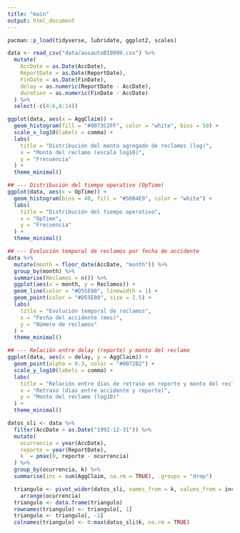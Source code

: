 ```yaml
---
title: "main"
output: html_document
---
```


```r
pacman::p_load(tidyverse, lubridate, ggplot2, scales)
```

```r
data <- read_csv("data/ausautoBI8999.csv") %>%
  mutate(
    AccDate = as.Date(AccDate),
    ReportDate = as.Date(ReportDate),
    FinDate = as.Date(FinDate),
    delay = as.numeric(ReportDate - AccDate),
    duration = as.numeric(FinDate - AccDate)
  ) %>%
  select(-c(4:6,8:14))
```

```r
ggplot(data, aes(x = AggClaim)) +
  geom_histogram(fill = "#0073C2FF", color = "white", bins = 50) +
  scale_x_log10(labels = comma) +
  labs(
    title = "Distribución del monto agregado de reclamos (log)",
    x = "Monto del reclamo (escala log10)",
    y = "Frecuencia"
  ) +
  theme_minimal()

## --- Distribución del tiempo operativo (OpTime)
ggplot(data, aes(x = OpTime)) +
  geom_histogram(bins = 40, fill = "#56B4E9", color = "white") +
  labs(
    title = "Distribución del tiempo operativo",
    x = "OpTime",
    y = "Frecuencia"
  ) +
  theme_minimal()

## --- Evolución temporal de reclamos por fecha de accidente
data %>%
  mutate(month = floor_date(AccDate, "month")) %>%
  group_by(month) %>%
  summarise(Reclamos = n()) %>%
  ggplot(aes(x = month, y = Reclamos)) +
  geom_line(color = "#D55E00", linewidth = 1) +
  geom_point(color = "#D55E00", size = 1.5) +
  labs(
    title = "Evolución temporal de reclamos",
    x = "Fecha del accidente (mes)",
    y = "Número de reclamos"
  ) +
  theme_minimal()

## --- Relación entre delay (reporte) y monto del reclamo
ggplot(data, aes(x = delay, y = AggClaim)) +
  geom_point(alpha = 0.3, color = "#0072B2") +
  scale_y_log10(labels = comma) +
  labs(
    title = "Relación entre días de retraso en reporte y monto del reclamo",
    x = "Retraso (días entre accidente y reporte)",
    y = "Monto del reclamo (log10)"
  ) +
  theme_minimal()
```

```r
datos_sli <- data %>%
  filter(AccDate > as.Date("1992-12-31")) %>%
  mutate(
    ocurrencia = year(AccDate),
    reporte = year(ReportDate),
    k  = pmax(0, reporte - ocurrencia)
  ) %>%
  group_by(ocurrencia, k) %>%
  summarise(inc = sum(AggClaim, na.rm = TRUE), .groups = "drop")

  triangulo <- pivot_wider(datos_sli, names_from = k, values_from = inc, values_fill = 0) %>%
    arrange(ocurrencia)
  triangulo <- data.frame(triangulo)
  rownames(triangulo) <- triangulo[, 1]  
  triangulo <- triangulo[, -1]           
  colnames(triangulo) <- 0:max(datos_sli$k, na.rm = TRUE)
```




